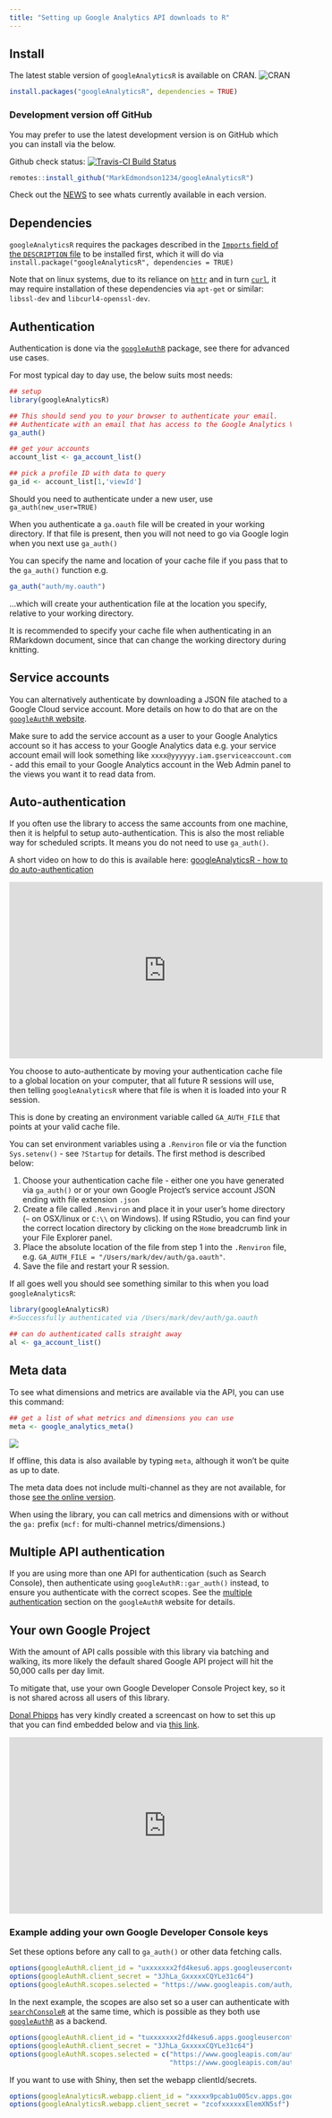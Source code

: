 ```yaml
---
title: "Setting up Google Analytics API downloads to R"
---
```


## Install

The latest stable version of `googleAnalyticsR` is available on CRAN.
![CRAN](http://www.r-pkg.org/badges/version/googleAnalyticsR)

```r
install.packages("googleAnalyticsR", dependencies = TRUE)
```

### Development version off GitHub

You may prefer to use the latest development version is on GitHub which you can install via the below.

Github check status: [![Travis-CI Build Status](https://travis-ci.org/MarkEdmondson1234/googleAnalyticsR.svg?branch=master)](https://travis-ci.org/MarkEdmondson1234/googleAnalyticsR)

```r
remotes::install_github("MarkEdmondson1234/googleAnalyticsR")
```

Check out the [NEWS](https://github.com/MarkEdmondson1234/googleAnalyticsR/blob/master/NEWS.md) to see whats currently available in each version.

## Dependencies

`googleAnalyticsR` requires the packages described in the [`Imports` field of the `DESCRIPTION` file](https://github.com/MarkEdmondson1234/googleAnalyticsR/blob/master/DESCRIPTION) to be installed first, which it will do via `install.package("googleAnalyticsR", dependencies = TRUE)`

Note that on linux systems, due to its reliance on [`httr`]( https://CRAN.R-project.org/package=httr ) and in turn [`curl`]( https://CRAN.R-project.org/package=curl), it may require installation of these dependencies via `apt-get` or similar: `libssl-dev` and `libcurl4-openssl-dev`.

## Authentication

Authentication is done via the [`googleAuthR`](http://code.markedmondson.me/googleAuthR/articles/google-authentication-types.html) package, see there for advanced use cases. 

For most typical day to day use, the below suits most needs:

```r
## setup
library(googleAnalyticsR)

## This should send you to your browser to authenticate your email.
## Authenticate with an email that has access to the Google Analytics View you want to use.
ga_auth()

## get your accounts
account_list <- ga_account_list()

## pick a profile ID with data to query
ga_id <- account_list[1,'viewId']

```

Should you need to authenticate under a new user, use `ga_auth(new_user=TRUE)`

When you authenticate a `ga.oauth` file will be created in your working directory.  If that file is present, then you will not need to go via Google login when you next use `ga_auth()`

You can specify the name and location of your cache file if you pass that to the `ga_auth()` function e.g.

```r
ga_auth("auth/my.oauth")
```

...which will create your authentication file at the location you specify, relative to your working directory. 

It is recommended to specify your cache file when authenticating in an RMarkdown document, since that can change the working directory during knitting. 

## Service accounts

You can alternatively authenticate by downloading a JSON file atached to a Google Cloud service account.  More details on how to do that are on the [`googleAuthR` website](http://code.markedmondson.me/googleAuthR/articles/google-authentication-types.html#authentication-with-a-json-file-via-service-accounts).  

Make sure to add the service account as a user to your Google Analytics account so it has access to your Google Analytics data e.g. your service account email will look something like `xxxx@yyyyyy.iam.gserviceaccount.com` - add this email to your Google Analytics account in the Web Admin panel to the views you want it to read data from. 

## Auto-authentication

If you often use the library to access the same accounts from one machine, then it is helpful to setup auto-authentication.  This is also the most reliable way for scheduled scripts. It means you do not need to use `ga_auth()`.

A short video on how to do this is available here: [googleAnalyticsR - how to do auto-authentication](https://www.youtube.com/watch?v=zgwDQu-mCOc)

<iframe width="560" height="315" src="http://www.youtube.com/embed/zgwDQu-mCOc?rel=0" frameborder="0" allowfullscreen></iframe>

You choose to auto-authenticate by moving your authentication cache file to a global location on your computer, that all future R sessions will use, then telling `googleAnalyticsR` where that file is when it is loaded into your R session. 

This is done by creating an environment variable called `GA_AUTH_FILE` that points at your valid cache file.

You can set environment variables using a `.Renviron` file or via the function `Sys.setenv()` - see `?Startup` for details. The first method is described below:

1. Choose your authentication cache file - either one you have generated via `ga_auth()` or or your own Google Project's service account JSON ending with file extension `.json`
2. Create a file called `.Renviron` and place it in your user's home directory (`~` on OSX/linux or `C:\\` on Windows).  If using RStudio, you can find your the correct location directory by clicking on the `Home` breadcrumb link in your File Explorer panel.
3. Place the absolute location of the file from step 1 into the `.Renviron` file, e.g.
`GA_AUTH_FILE = "/Users/mark/dev/auth/ga.oauth"`.
4. Save the file and restart your R session. 

If all goes well you should see something similar to this when you load `googleAnalyticsR`:

```r
library(googleAnalyticsR)
#>Successfully authenticated via /Users/mark/dev/auth/ga.oauth

## can do authenticated calls straight away
al <- ga_account_list()
```

## Meta data

To see what dimensions and metrics are available via the API, you can use this command:

```r
## get a list of what metrics and dimensions you can use
meta <- google_analytics_meta()
```

![](meta_data_screenshot.png)

If offline, this data is also available by typing `meta`, although it won't be quite as up to date.  

The meta data does not include multi-channel as they are not available, for those [see the online version](https://developers.google.com/analytics/devguides/reporting/mcf/dimsmets/).

When using the library, you can call metrics and dimensions with or without the `ga:` prefix (`mcf:` for multi-channel metrics/dimensions.)

## Multiple API authentication

If you are using more than one API for authentication (such as Search Console), then authenticate using `googleAuthR::gar_auth()` instead, to ensure you authenticate with the correct scopes. See the [multiple authentication](http://code.markedmondson.me/googleAuthR/articles/google-authentication-types.html#multiple-authentication-tokens) section on the `googleAuthR` website for details.

## Your own Google Project

With the amount of API calls possible with this library via batching and walking, its more likely the default shared Google API project will hit the 50,000 calls per day limit.

To mitigate that, use your own Google Developer Console Project key, so it is not shared across all users of this library.

[Donal Phipps](http://donalphipps.co.uk/) has very kindly created a screencast on how to set this up that you can find embedded below and via [this link](https://www.youtube.com/watch?v=4B88dRbwNfc).

<iframe width="560" height="315" src="http://www.youtube.com/embed/4B88dRbwNfc?rel=0" frameborder="0" allowfullscreen></iframe>

### Example adding your own Google Developer Console keys

Set these options before any call to `ga_auth()` or other data fetching calls.

```r
options(googleAuthR.client_id = "uxxxxxxx2fd4kesu6.apps.googleusercontent.com")
options(googleAuthR.client_secret = "3JhLa_GxxxxxCQYLe31c64")
options(googleAuthR.scopes.selected = "https://www.googleapis.com/auth/analytics")
```

In the next example, the scopes are also set so a user can authenticate with [`searchConsoleR`](http://code.markedmondson.me/searchConsoleR/) at the same time, which is possible as they both use [`googleAuthR`](http://code.markedmondson.me/googleAuthR/) as a backend.

```r
options(googleAuthR.client_id = "tuxxxxxxx2fd4kesu6.apps.googleusercontent.com")
options(googleAuthR.client_secret = "3JhLa_GxxxxxCQYLe31c64")
options(googleAuthR.scopes.selected = c("https://www.googleapis.com/auth/analytics",
                                        "https://www.googleapis.com/auth/webmasters"))
```

If you want to use with Shiny, then set the webapp clientId/secrets.

```r
options(googleAnalyticsR.webapp.client_id = "xxxxx9pcab1u005cv.apps.googleusercontent.com")
options(googleAnalyticsR.webapp.client_secret = "zcofxxxxxxElemXN5sf")
```


